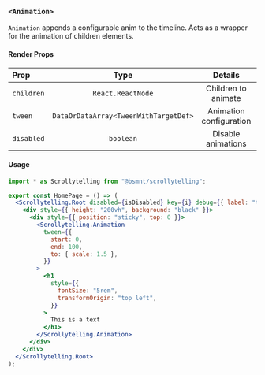 ### `<Animation>`

`Animation` appends a configurable anim to the timeline. Acts as a wrapper for the animation of children elements.

#### Render Props

| Prop       |                 Type                  |         Details         | Default |
| :--------- | :-----------------------------------: | :---------------------: | ------: |
| `children` |           `React.ReactNode`           |   Children to animate   |       - |
| `tween`    | `DataOrDataArray<TweenWithTargetDef>` | Animation configuration |       - |
| `disabled` |               `boolean`               |   Disable animations    | `false` |

#### Usage

```jsx copy
import * as Scrollytelling from "@bsmnt/scrollytelling";

export const HomePage = () => (
  <Scrollytelling.Root disabled={isDisabled} key={i} debug={{ label: "texts" }}>
    <div style={{ height: "200vh", background: "black" }}>
      <div style={{ position: "sticky", top: 0 }}>
        <Scrollytelling.Animation
          tween={{
            start: 0,
            end: 100,
            to: { scale: 1.5 },
          }}
        >
          <h1
            style={{
              fontSize: "5rem",
              transformOrigin: "top left",
            }}
          >
            This is a text
          </h1>
        </Scrollytelling.Animation>
      </div>
    </div>
  </Scrollytelling.Root>
);
```

